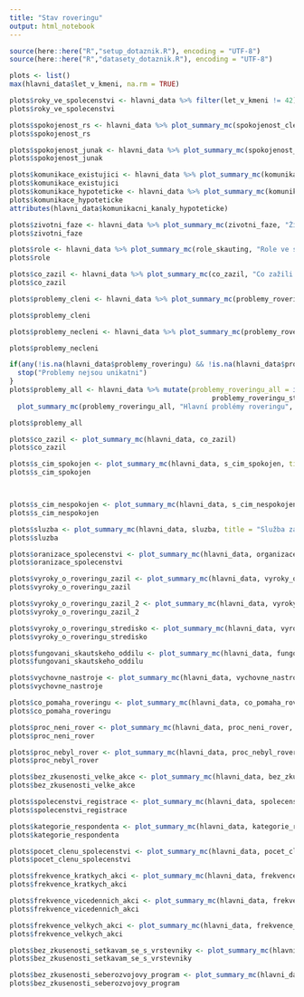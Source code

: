 ```yaml
---
title: "Stav roveringu"
output: html_notebook
---
```


```r
source(here::here("R","setup_dotaznik.R"), encoding = "UTF-8")
source(here::here("R","datasety_dotaznik.R"), encoding = "UTF-8")

```


```r
plots <- list() 
max(hlavni_data$let_v_kmeni, na.rm = TRUE)
```

```r
plots$roky_ve_spolecenstvi <- hlavni_data %>% filter(let_v_kmeni != 42) %>% ggplot(aes( x = let_v_kmeni)) + geom_histogram(binwidth = 1) + ggtitle("Počet let ve společenství") + scale_x_continuous("Let ve společenství") + scale_y_continuous("Počet")
plots$roky_ve_spolecenstvi

```

```r
plots$spokojenost_rs <- hlavni_data %>% plot_summary_mc(spokojenost_clenstvim_v_rs, "Spokojenost s členstvím ve společenství")
plots$spokojenost_rs
```

```r
plots$spokojenost_junak <- hlavni_data %>% plot_summary_mc(spokojenost_s_fungovanim_v_junaku, "Spokojenost s fungováním v Junáku")
plots$spokojenost_junak
```

```r
plots$komunikace_existujici <- hlavni_data %>% plot_summary_mc(komunikacni_kanaly_existujici, "Kde bys nejraději sledoval informace o roveringu")
plots$komunikace_existujici
plots$komunikace_hypoteticke <- hlavni_data %>% plot_summary_mc(komunikacni_kanaly_hypoteticke, "Kde bys nejraději sledoval informace o roveringu")
plots$komunikace_hypoteticke
attributes(hlavni_data$komunikacni_kanaly_hypoteticke)
```


```r
plots$zivotni_faze <- hlavni_data %>% plot_summary_mc(zivotni_faze, "Životní fáze", title_hjust = 0.5)
plots$zivotni_faze
```

```r
plots$role <- hlavni_data %>% plot_summary_mc(role_skauting, "Role ve skautingu")
plots$role
```


```r
plots$co_zazil <- hlavni_data %>% plot_summary_mc(co_zazil, "Co zažili ve skautingu")
plots$co_zazil
```

```r

plots$problemy_cleni <- hlavni_data %>% plot_summary_mc(problemy_roveringu, "Hlavní problémy roveringu - jen členi společenství", title_hjust = 1)

plots$problemy_cleni

```

```r
plots$problemy_necleni <- hlavni_data %>% plot_summary_mc(problemy_roveringu_stredisko, "Hlavní problémy roveringu - jen bez společenství", title_hjust = 1)

plots$problemy_necleni
```


```r
if(any(!is.na(hlavni_data$problemy_roveringu) && !is.na(hlavni_data$problemy_roveringu_stredisko))) {
  stop("Problemy nejsou unikatni")
}
plots$problemy_all <- hlavni_data %>% mutate(problemy_roveringu_all = if_else(!is.na(problemy_roveringu), problemy_roveringu, 
                                                  problemy_roveringu_stredisko)) %>%
  plot_summary_mc(problemy_roveringu_all, "Hlavní problémy roveringu", title_hjust = 1.5)

plots$problemy_all
```


```r
plots$co_zazil <- plot_summary_mc(hlavni_data, co_zazil)
plots$co_zazil
```

```r
plots$s_cim_spokojen <- plot_summary_mc(hlavni_data, s_cim_spokojen, title = "S čím jsi ve společenství spokojen")
plots$s_cim_spokojen



plots$s_cim_nespokojen <- plot_summary_mc(hlavni_data, s_cim_nespokojen, title = "S čím jsi ve společenství NEspokojen") 
plots$s_cim_nespokojen

```

```r
plots$sluzba <- plot_summary_mc(hlavni_data, sluzba, title = "Služba za poslední měsíc") 
plots$sluzba
```


```r
plots$oranizace_spolecenstvi <- plot_summary_mc(hlavni_data, organizace_spolecenstvi, title = "Organizace kmene")
plots$oranizace_spolecenstvi
```

```r
plots$vyroky_o_roveringu_zazil <- plot_summary_mc(hlavni_data, vyroky_o_roveringu_zazil, "Rovering, který jsem zažil 1") 
plots$vyroky_o_roveringu_zazil

plots$vyroky_o_roveringu_zazil_2 <- plot_summary_mc(hlavni_data, vyroky_o_roveringu_zazil_2, "Rovering, který jsem zažil 2") 
plots$vyroky_o_roveringu_zazil_2
```

```r
plots$vyroky_o_roveringu_stredisko <- plot_summary_mc(hlavni_data, vyroky_o_roveringu_stredisko)
plots$vyroky_o_roveringu_stredisko
```


```r
plots$fungovani_skautskeho_oddilu <- plot_summary_mc(hlavni_data, fungovani_skautskeho_oddilu, "Moje družina ve skautském věku") 
plots$fungovani_skautskeho_oddilu
```

```r
plots$vychovne_nastroje <- plot_summary_mc(hlavni_data, vychovne_nastroje, "Používáme tyto výchovné nástroje")
plots$vychovne_nastroje
```

```r
plots$co_pomaha_roveringu <- plot_summary_mc(hlavni_data, co_pomaha_roveringu)
plots$co_pomaha_roveringu

```

```r
plots$proc_neni_rover <- plot_summary_mc(hlavni_data, proc_neni_rover, "Proč jsem už nejsem v roverském společenství")
plots$proc_neni_rover

```

```r
plots$proc_nebyl_rover <- plot_summary_mc(hlavni_data, proc_nebyl_rover)
plots$proc_nebyl_rover

```

```r
plots$bez_zkusenosti_velke_akce <- plot_summary_mc(hlavni_data, bez_zkusenosti_velke_akce, "Účast na akcích (jen bez roverské zkušenosti)")
plots$bez_zkusenosti_velke_akce


```

```r
plots$spolecenstvi_registrace <- plot_summary_mc(hlavni_data, spolecenstvi_registrace)
plots$spolecenstvi_registrace


```

```r
plots$kategorie_respondenta <- plot_summary_mc(hlavni_data, kategorie_respondenta_full, "Roverská zkušenost")
plots$kategorie_respondenta


```




```r
plots$pocet_clenu_spolecenstvi <- plot_summary_mc(hlavni_data, pocet_clenu_spolecenstvi, order_by_podil = FALSE, invert_color_threshold =  0.03)
plots$pocet_clenu_spolecenstvi

```

```r
plots$frekvence_kratkych_akci <- plot_summary_mc(hlavni_data, frekvence_kratkych_akci, "Frekvence kratších akcí", order_by_podil = FALSE)
plots$frekvence_kratkych_akci

```
```r
plots$frekvence_vicedennich_akci <- plot_summary_mc(hlavni_data, frekvence_vicedennich_akci, "Frekvence vícedenních akcí", order_by_podil = FALSE)
plots$frekvence_vicedennich_akci

```
```r
plots$frekvence_velkych_akci <- plot_summary_mc(hlavni_data, frekvence_velkych_akci, "Frekvence velkých akcí", order_by_podil = FALSE)
plots$frekvence_velkych_akci

```
```r
plots$bez_zkusenosti_setkavam_se_s_vrstevniky <- plot_summary_mc(hlavni_data, bez_zkusenosti_setkavam_se_s_vrstevniky, "Setkávání s vrstevníky -  roveři mimo společenství", order_by_podil = FALSE, invert_color_threshold = 0.02)
plots$bez_zkusenosti_setkavam_se_s_vrstevniky

```

```r
plots$bez_zkusenosti_seberozvojovy_program <- plot_summary_mc(hlavni_data, bez_zkusenosti_seberozvojovy_program, "Seberozvojový program \n roveři mimo společenství", order_by_podil = FALSE, invert_color_threshold = 0.02)
plots$bez_zkusenosti_seberozvojovy_program

```

